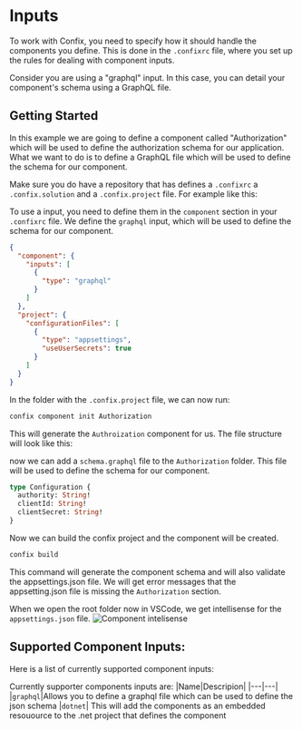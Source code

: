 
# Inputs

To work with Confix, you need to specify how it should handle the components you define.
This is done in the `.confixrc` file, where you set up the rules for dealing with component inputs.

Consider you are using a "graphql" input. In this case, you can detail your component's schema using a GraphQL file.

## Getting Started

In this example we are going to define a component called "Authorization" which will be used to define the authorization schema for our application.
What we want to do is to define a GraphQL file which will be used to define the schema for our component.

Make sure you do have a repository that has defines a `.confixrc` a `.confix.solution` and a `.confix.project` file.
For example like this:

<FileTree>
  <FileTree.Folder name="/" defaultOpen>
    <FileTree.File name=".confixrc" active />
    <FileTree.File name=".confix.solution" active />
    <FileTree.Folder name="src" defaultOpen>
      <FileTree.Folder name="Website" defaultOpen>
        <FileTree.File name=".confix.project" active />
        <FileTree.File name="appsettings.json" />
        <FileTree.File name="Program.cs" />
        <FileTree.File name="Website.csproj" />
      </FileTree.Folder>
    </FileTree.Folder>
  </FileTree.Folder>
</FileTree>

To use a input, you need to define them in the `component` section in your `.confixrc` file.
We define the `graphql` input, which will be used to define the schema for our component.

```json
{
  "component": {
    "inputs": [
      {
        "type": "graphql"
      }
    ]
  },
  "project": {
    "configurationFiles": [
      {
        "type": "appsettings",
        "useUserSecrets": true
      }
    ]
  }
}
```

In the folder with the `.confix.project` file, we can now run:

```bash
confix component init Authorization
```

This will generate the `Authroization` component for us. The file structure will look like this:

<FileTree>
  <FileTree.Folder name="/" defaultOpen>
    <FileTree.File name=".confixrc" />
    <FileTree.File name=".confix.solution" />
    <FileTree.Folder name="src" defaultOpen>
      <FileTree.Folder name="website" defaultOpen>
        <FileTree.Folder name="confix" defaultOpen>
          <FileTree.Folder name="components" defaultOpen>
            <FileTree.Folder name="Authorization" defaultOpen>
              <FileTree.File name=".confix.component" active />
            </FileTree.Folder>
          </FileTree.Folder>
        </FileTree.Folder>
        <FileTree.File name=".confix.project" />
        <FileTree.File name="appsettings.json" />
        <FileTree.File name="Program.cs" />
        <FileTree.File name="Website.csproj" />
      </FileTree.Folder>
    </FileTree.Folder>
  </FileTree.Folder>
</FileTree>

now we can add a `schema.graphql` file to the `Authorization` folder.
This file will be used to define the schema for our component.

```graphql
type Configuration {
  authority: String!
  clientId: String!
  clientSecret: String!
}
```

<FileTree>
  <FileTree.Folder name="/" defaultOpen>
    <FileTree.File name=".confixrc" />
    <FileTree.File name=".confix.solution" />
    <FileTree.Folder name="src" defaultOpen>
      <FileTree.Folder name="website" defaultOpen>
        <FileTree.Folder name="confix" defaultOpen>
          <FileTree.Folder name="components" defaultOpen>
            <FileTree.Folder name="Authorization" defaultOpen>
              <FileTree.File name=".confix.component" />
              <FileTree.File name="schema.graphql" active />
            </FileTree.Folder>
          </FileTree.Folder>
        </FileTree.Folder>
        <FileTree.File name=".confix.project" />
        <FileTree.File name="appsettings.json" />
        <FileTree.File name="Program.cs" />
        <FileTree.File name="Website.csproj" />
      </FileTree.Folder>
    </FileTree.Folder>
  </FileTree.Folder>
</FileTree>

Now we can build the confix project and the component will be created.

```bash
confix build
```

This command will generate the component schema and will also validate the appsettings.json file.
We will get error messages that the appsetting.json file is missing the `Authorization` section.

<FileTree>
  <FileTree.Folder name="/" defaultOpen>
    <FileTree.File name=".confixrc" />
    <FileTree.File name=".confix.solution" />
    <FileTree.Folder name="src" defaultOpen>
      <FileTree.Folder name="website" defaultOpen>
        <FileTree.Folder name="confix" defaultOpen>
          <FileTree.Folder name="components" defaultOpen>
            <FileTree.Folder name="Authorization" defaultOpen>
              <FileTree.File name=".confix.component" />
              <FileTree.File name="schema.graphql" />
              <FileTree.File name=".schema.json" active />
            </FileTree.Folder>
          </FileTree.Folder>
        </FileTree.Folder>
        <FileTree.File name=".confix.project" />
        <FileTree.File name="appsettings.json" />
        <FileTree.File name="Program.cs" />
        <FileTree.File name="Website.csproj" />
      </FileTree.Folder>
    </FileTree.Folder>
  </FileTree.Folder>
</FileTree>

When we open the root folder now in VSCode, we get intellisense for the `appsettings.json` file.
![Component intelisense](./assets/component-intelisense.png)

## Supported Component Inputs:

Here is a list of currently supported component inputs:

Currently supporter components inputs are:
|Name|Descripion|
|---|---|
|`graphql`|Allows you to define a graphql file which can be used to define the json schema
|`dotnet`| This will add the components as an embedded resouource to the .net project that defines the component

